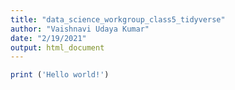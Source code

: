 ```yaml
---
title: "data_science_workgroup_class5_tidyverse"
author: "Vaishnavi Udaya Kumar"
date: "2/19/2021"
output: html_document
---
```



```r
print ('Hello world!')
```
